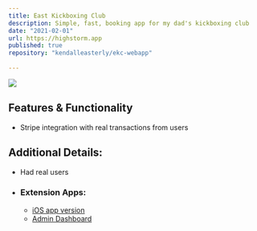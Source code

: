 ```yaml
---
title: East Kickboxing Club
description: Simple, fast, booking app for my dad's kickboxing club
date: "2021-02-01"
url: https://highstorm.app
published: true
repository: "kendalleasterly/ekc-webapp"
  
---
```

![](https://github.com/kendalleasterly/images/blob/main/EKC%20renders.png?raw=true)

## Features & Functionality
- Stripe integration with real transactions from users
## Additional Details:
- Had real users
- ### Extension Apps:
	- [iOS app version](https://github.com/qfletcher89/EKC-app)
	- [Admin Dashboard](https://github.com/qfletcher89/admin-dashboard/tree/master)